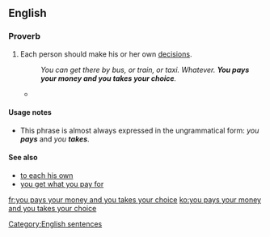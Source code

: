 ==English==

===Proverb===
{{head|en|proverb}}

# Each person should make his or her own [[decision]]s.
#: ''You can get there by bus, or train, or taxi. Whatever. '''You pays your money and you takes your choice'''.''
#* {{quote-journal|journal=Punch| page=17| https://books.google.com/books?id=tJNEAAAAcAAJ| year=1846| title=THE MINISTERIAL CRISIS.[cartoon]|passage=Showman. On your right you will perceive a Prime Minister a Bolishing of hisself. And over your left is another Prime Minister a Bolishing of the Corn-Laws.&nbsp;/ Master John Bull. But which is the Prime Minister?&nbsp;/  Showman. Which ever you please, my little dear. '''You pays your money, and you takes your choice.'''|pageurl=https://books.google.com/books?id=tJNEAAAAcAAJ&pg=PA17&dq=%22you+pays+your+money+and+you+takes+your+choice%22&hl=en&sa=X&ei=oOH1VLO8M4-p7AaesIAY&ved=0CGMQ6AEwDA#v=onepage&q=%22you%20pays%20your%20money%20and%20you%20takes%20your%20choice%22&f=false}}

====Usage notes====
* This phrase is almost always expressed in the ungrammatical form: ''you '''pays''''' and ''you '''takes'''''.

====See also====
* [[to each his own]]
* [[you get what you pay for]]

[[Category:English sentences]]

[[fr:you pays your money and you takes your choice]]
[[ko:you pays your money and you takes your choice]]